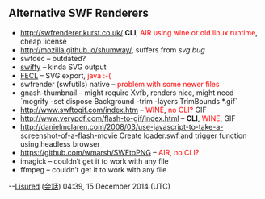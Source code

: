== Alternative SWF Renderers ==

* http://swfrenderer.kurst.co.uk/ '''CLI''', <span style="color:red">AIR using wine or old linux runtime</span>, cheap license
* http://mozilla.github.io/shumway/, suffers from ''svg bug''
* swfdec – outdated?
* [https://www.google.com/doubleclick/studio/swiffy/ swiffy] – kinda SVG output
* [http://www.3d2toy.com/dynamic/download/245_FECL_0101.zip FECL] – SVG export, <span style="color:red">java :-(</span>
* swfrender (swfutils) native – <span style="color:red">problem with some newer files</span>
* gnash-thumbnail – might require Xvfb, renders nice, might need `mogrify -set dispose Background -trim -layers TrimBounds *.gif`
* http://www.swftogif.com/index.htm – <span style="color:red">WINE</span>, <span style="color:red">no CLI?</span> GIF
* http://www.verypdf.com/flash-to-gif/index.html – '''CLI''', <span style="color:red">WINE</span>, GIF
* http://danielmclaren.com/2008/03/use-javascript-to-take-a-screenshot-of-a-flash-movie Create loader.swf and trigger function using headless browser
* https://github.com/wmarsh/SWFtoPNG – <span style="color:red">AIR, no CLI?</span>
* imagick – couldn’t get it to work with any file
* ffmpeg – couldn’t get it to work with any file
--[[User:Lisured|Lisured]] ([[User_talk:Lisured|会話]])  04:39, 15 December 2014 (UTC)
